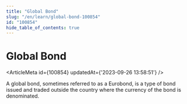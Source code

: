 ```yaml
---
title: "Global Bond"
slug: "/en/learn/global-bond-100854"
id: "100854"
hide_table_of_contents: true
---
```



# Global Bond

<ArticleMeta id={100854} updatedAt={'2023-09-26 13:58:51'} />
<div className='border-solid border-b border-t-0 my-4 border-[var(--ifm-color-gray-300)]' />

A global bond, sometimes referred to as a Eurobond, is a type of bond issued and traded outside the country where the currency of the bond is denominated.
